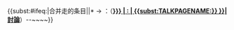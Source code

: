 {{<includeonly>subst:</includeonly>#ifeq:{{{1|}}}|合并走的条目||* {{querylink|{{{1}}}|qs=redirect=no}} &rarr; {{querylink|{{{2}}}|qs=redirect=no}}：{{{3}}}（'''[[{{<includeonly>subst:</includeonly>#if: {{{4|}}} | {{{4}}}:{{{1}}} | {{<includeonly>subst:</includeonly>TALKPAGENAME:{{{2}}}}} }}|討論]]'''）--~~<includeonly></includeonly>~~}}<noinclude>
{{doc}}</noinclude>